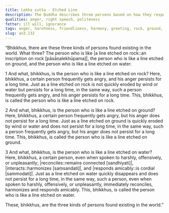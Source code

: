 ```yaml
---
title: Lekha sutta - Etched Line
description: The Buddha describes three persons based on how they respond to anger. One person is like a line etched on rock, another like a line etched on ground, and the third like a line etched on water.
qualities: anger, right speech, politeness
fetter: ill will, ignorance
tags: anger, harshness, friendliness, harmony, greeting, rock, ground, water, an, an3
slug: an3.132
---
```


“Bhikkhus, there are these three kinds of persons found existing in the world. What three? The person who is like |a line etched on rock::an inscription on rock [pāsāṇalekhūpama]|, the person who is like a line etched on ground, and the person who is like a line etched on water.

1 And what, bhikkhus, is the person who is like a line etched on rock? Here, bhikkhus, a certain person frequently gets angry, and his anger persists for a long time. Just as a line etched on rock is not quickly eroded by wind or water but persists for a long time, in the same way, such a person frequently gets angry, and his anger persists for a long time. This, bhikkhus, is called the person who is like a line etched on rock.

2 And what, bhikkhus, is the person who is like a line etched on ground? Here, bhikkhus, a certain person frequently gets angry, but his anger does not persist for a long time. Just as a line etched on ground is quickly eroded by wind or water and does not persist for a long time, in the same way, such a person frequently gets angry, but his anger does not persist for a long time. This, bhikkhus, is called the person who is like a line etched on ground.

3 And what, bhikkhus, is the person who is like a line etched on water? Here, bhikkhus, a certain person, even when spoken to harshly, offensively, or unpleasantly; |reconciles::remains connected [sandhiyati]|, |interacts::harmonizes [saṃsandati]|, and |responds amicably::is cordial [sammodati]|. Just as a line etched on water quickly disappears and does not persist for a long time, in the same way, such a person, even when spoken to harshly, offensively, or unpleasantly, immediately reconciles, harmonizes and responds amicably. This, bhikkhus, is called the person who is like a line etched on water.

These, bhikkhus, are the three kinds of persons found existing in the world.”